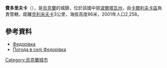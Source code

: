{{coord|49|23|8|N|35|7|26|E|scale:100000_region:UA|display=title}}

'''費多里夫卡'''（{{lang-uk|Федорівка}}），是[[烏克蘭|烏克蘭]]的城鎮，位於該國中部[[波爾塔瓦州|波爾塔瓦州]]，由[[卡爾利夫卡區|卡爾利夫卡區]]負責管轄，距離[[克利米夫卡_(卡爾利夫卡區)|克利米夫卡]]3公里，海拔高度86米，2001年人口2,258。

==參考資料==
* [http://w1.c1.rada.gov.ua/pls/z7502/A005?rdat1=05.12.2012&rf7571=25301 Федорівка]{{dead link|date=2018年4月 |bot=InternetArchiveBot |fix-attempted=yes }}
* [http://weather.in.ua/ua/poltavskaja/27072 Погода в селі Федорівка] {{Wayback|url=http://weather.in.ua/ua/poltavskaja/27072 |date=20111219192114 }}

{{Ukraine-geo-stub}}
[[Category:烏克蘭城市|Category:烏克蘭城市]]